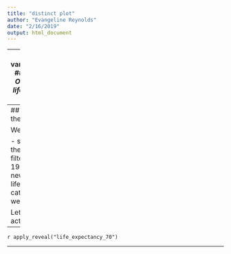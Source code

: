 ```yaml
---
title: "distinct plot"
author: "Evangeline Reynolds"
date: "2/16/2019"
output: html_document
---
```



---
name: variablerecodejitter
## Target output: *Over or under 70 life expectency by continent*



```r
gapminder %>%
  filter(year == 1997) %>%
  select(country, continent, lifeExp) %>% 
  mutate(life_cats = 
           case_when(lifeExp >= 70 ~ "70+", lifeExp < 70 ~ "<70")) %>%
  ggplot() +
  aes(x = continent, y = life_cats) +
  geom_jitter(width = .25, height = .25) +
  aes(col = continent) +
  scale_color_discrete(guide = FALSE) +
  theme_dark() +
  labs(x = "", y = "") +
  labs(title = "")
```

---
## How do we get there?

We are going to 

- subset the data to the 1997 cases, so filter(year == 1997).  
- create a new variable called life_cats (life categories)
- then we'll plot

Let's see this in action. 

---


`r apply_reveal("life_expectancy_70")`

---